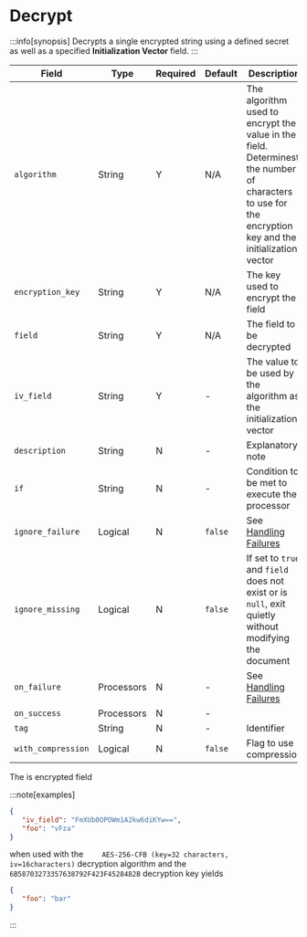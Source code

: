 # Decrypt

:::info[synopsis]
Decrypts a single encrypted string using a defined secret as well as a specified **Initialization Vector** field.
:::

|Field|Type|Required|Default|Description|
|---|---|---|---|---|
|`algorithm`|String|Y|N/A|The algorithm used to encrypt the value in the field. Determinest the number of characters to use for the encryption key and the initialization vector|
|`encryption_key`|String|Y|N/A|The key used to encrypt the field|
|`field`|String|Y|N/A|The field to be decrypted|
|`iv_field`|String|Y|-|The value to be used by the algorithm as the initialization vector|
|`description`|String|N|-|Explanatory note|
|`if`|String|N|-|Condition to be met to execute the processor|
|`ignore_failure`|Logical|N|`false`|See [Handling Failures](../handling-failures.mdx)|
|`ignore_missing`|Logical|N|`false`|If set to `true` and `field` does not exist or is `null`, exit quietly without modifying the document|
|`on_failure`|Processors|N|-|See [Handling Failures](../handling-failures.mdx)|
|`on_success`|Processors|N|-||
|`tag`|String|N|-|Identifier|
|`with_compression`|Logical|N|`false`|Flag to use compression|

The is encrypted field

:::note[examples]
```json
{
   "iv_field": "FmXUb0OPOWm1A2kw6diKYw==",
   "foo": "vFza"
}
```

when used with the `	AES-256-CFB (key=32 characters, iv=16characters)` decryption algorithm and the `6B58703273357638792F423F4528482B` decryption key yields

```json
{
   "foo": "bar"
}
```
:::
